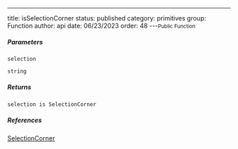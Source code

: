 ---
title: isSelectionCorner
status: published
category: primitives
group: Function
author: api
date: 06/23/2023
order: 48
---<Small>Public Function</Small>




##### Parameters


<ParametersTable>

<ParametersTableRow>
<ParametersTableName>

`selection`

</ParametersTableName>
<ParametersTableDescription>

```ts
string
```



</ParametersTableDescription>
</ParametersTableRow>
</ParametersTable>

##### Returns


```ts
selection is SelectionCorner
```

##### References

[SelectionCorner](/gen/primitives/SelectionCorner-type)

